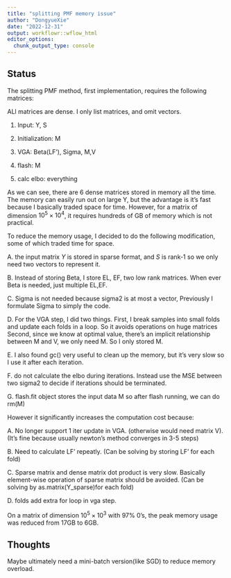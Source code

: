 ```yaml
---
title: "splitting PMF memory issue"
author: "DongyueXie"
date: "2022-12-31"
output: workflowr::wflow_html
editor_options:
  chunk_output_type: console
---
```


## Status

The splitting PMF method, first implementation, requires the following matrices: 

ALl matrices are dense. I only list matrices, and omit vectors.

1. Input: Y, S

2. Initialization: M 

3. VGA: Beta(LF'), Sigma, M,V

4. flash: M

5. calc elbo: everything

As we can see, there are 6 dense matrices stored in memory all the time. The memory can easily run out on large Y, but the advantage is it's fast because I basically traded space for time. However, for a matrix of dimension $10^5\times 10^4$, it requires hundreds of GB of memory which is not practical.

To reduce the memory usage, I decided to do the following modification, some of which traded time for space. 

A. the input matrix $Y$ is stored in sparse format, and $S$ is rank-1 so we only need two vectors to represent it.

B. Instead of storing Beta, I store EL, EF, two low rank matrices. When ever Beta is needed, just multiple EL,EF.

C. Sigma is not needed because sigma2 is at most a vector, Previously I formulate Sigma to simply the code. 

D. For the VGA step, I did two things. First, I break samples into small folds and update each folds in a loop. So it avoids operations on huge matrices Second, since we know at optimal value, there's an implicit relationship between M and V, we only need M. So I only stored M.

E. I also found gc() very useful to clean up the memory, but it's very slow so I use it after each iteration.

F. do not calculate the elbo during iterations. Instead use the MSE between two sigma2 to decide if iterations should be terminated.

G. flash.fit object stores the input data M so after flash running, we can do rm(M)


However it significantly increases the computation cost because:

A. No longer support 1 iter update in VGA. (otherwise would need matrix V). (It's fine because usually newton's method converges in 3-5 steps)

B. Need to calculate LF' repeatly. (Can be solving by storing LF' for each fold)

C. Sparse matrix and dense matrix dot product is very slow. Basically element-wise operation of sparse matrix should be avoided. (Can be solving by 
as.matrix(Y_sparse)for each fold)

D. folds add extra for loop in vga step.

On a matrix of dimension $10^5\times 10^3$ with $97\%$ 0's, the peak memory usage was reduced from 17GB to 6GB. 


## Thoughts

Maybe ultimately need a mini-batch version(like SGD) to reduce memory overload.

